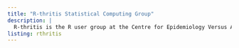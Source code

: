 ```yaml
---
title: "R-thritis Statistical Computing Group"
description: |
  R-thritis is the R user group at the Centre for Epidemiology Versus Arthritis.
listing: rthritis
---
```




